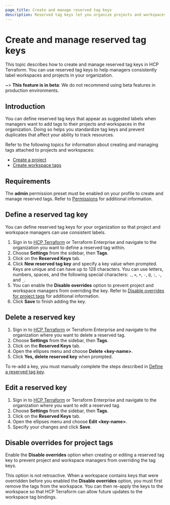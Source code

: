 ```yaml
---
page_title: Create and manage reserved tag keys
description: Reserved tag keys let you organize projects and workspaces and track consumption. Learn how to create and manage reserved tag keys.
---
```


# Create and manage reserved tag keys

This topic describes how to create and manage reserved tag keys in HCP Terraform. You can use reserved tag keys to help managers consistently label workspaces and projects in your organization.    

~> **This feature is in beta**: We do not recommend using beta features in production environments.

## Introduction

You can define reserved tag keys that appear as suggested labels when managers want to add tags to their projects and workspaces in the organization. Doing so helps you standardize tag keys and prevent duplicates that affect your ability to track resources. 

Refer to the following topics for information about creating and managing tags attached to projects and workspaces:

- [Create a project](/terraform/cloud-docs/projects/manage#create-a-project)
- [Create workspace tags](/terraform/cloud-docs/workspaces/tags)

## Requirements

The **admin** permission preset must be enabled on your profile to create and manage reserved tags. Refer to [Permissions](/terraform/cloud-docs/users-teams-organizations/permissions#organization-permissions) for additional information. 

## Define a reserved tag key

You can define reserved tag keys for your organization so that project and workspace managers can use consistent labels.

1. Sign in to [HCP Terraform](https://app.terraform.io/) or Terraform Enterprise and navigate to the organization you want to define a reserved tag within.
1. Choose **Settings** from the sidebar, then **Tags**.
1. Click on the **Reserved Keys** tab.
1. Click **New reserved tag key** and specify a key value when prompted. Keys are unique and can have up to 128 characters. You can use letters, numbers, spaces, and the following special characters: `.`, `=`, `+`, `-`, `@`, `:`, `-`, and `_`.
1. You can enable the **Disable overrides** option to prevent project and workspace managers from overriding the key. Refer to [Disable overrides for project tags](#disable-overrides-for-project-tags) for additional information.
1. Click **Save** to finish adding the key. 
   
## Delete a reserved key

1. Sign in to [HCP Terraform](https://app.terraform.io/) or Terraform Enterprise and navigate to the organization where you want to delete a reserved tag.
1. Choose **Settings** from the sidebar, then **Tags**.
1. Click on the **Reserved Keys** tab.
1. Open the ellipses menu and choose **Delete <key-name\>**.
1. Click **Yes, delete reserved key** when prompted.

To re-add a key, you must manually complete the steps described in [Define a reserved tag key](#define-a-reserved-tag-key).

## Edit a reserved key

1. Sign in to [HCP Terraform](https://app.terraform.io/) or Terraform Enterprise and navigate to the organization where you want to edit a reserved tag.
1. Choose **Settings** from the sidebar, then **Tags**.
1. Click on the **Reserved Keys** tab.
1. Open the ellipses menu and choose **Edit <key-name\>**.
1. Specify your changes and click **Save**.

## Disable overrides for project tags

Enable the **Disable overrides** option when creating or editing a reserved tag key to prevent project and workspace managers from overriding the tag keys. 

This option is not retroactive. When a workspace contains keys that were overridden before you enabled the **Disable overrides** option, you must first remove the tags from the workspace. You can then re-apply the keys to the workspace so that HCP Terraform can allow future updates to the workspace tag bindings.